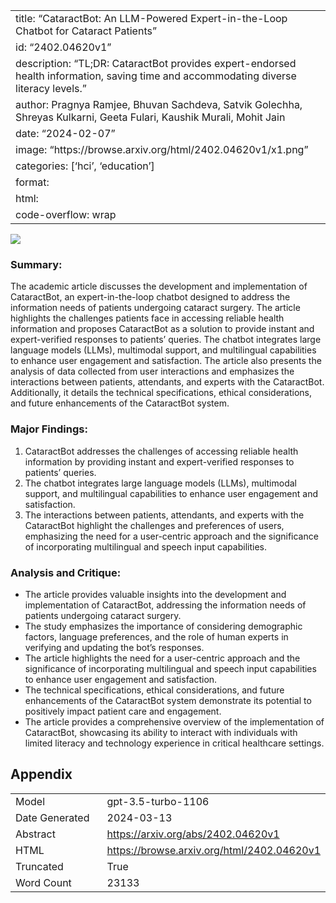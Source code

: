
---
title: "CataractBot: An LLM-Powered Expert-in-the-Loop Chatbot for Cataract Patients"
id: "2402.04620v1"
description: "TL;DR: CataractBot provides expert-endorsed health information, saving time and accommodating diverse literacy levels."
author: Pragnya Ramjee, Bhuvan Sachdeva, Satvik Golechha, Shreyas Kulkarni, Geeta Fulari, Kaushik Murali, Mohit Jain
date: "2024-02-07"
image: "https://browse.arxiv.org/html/2402.04620v1/x1.png"
categories: ['hci', 'education']
format:
  html:
    code-overflow: wrap
---

![](https://browse.arxiv.org/html/2402.04620v1/x1.png)

### Summary:
The academic article discusses the development and implementation of CataractBot, an expert-in-the-loop chatbot designed to address the information needs of patients undergoing cataract surgery. The article highlights the challenges patients face in accessing reliable health information and proposes CataractBot as a solution to provide instant and expert-verified responses to patients' queries. The chatbot integrates large language models (LLMs), multimodal support, and multilingual capabilities to enhance user engagement and satisfaction. The article also presents the analysis of data collected from user interactions and emphasizes the interactions between patients, attendants, and experts with the CataractBot. Additionally, it details the technical specifications, ethical considerations, and future enhancements of the CataractBot system.

### Major Findings:
1. CataractBot addresses the challenges of accessing reliable health information by providing instant and expert-verified responses to patients' queries.
2. The chatbot integrates large language models (LLMs), multimodal support, and multilingual capabilities to enhance user engagement and satisfaction.
3. The interactions between patients, attendants, and experts with the CataractBot highlight the challenges and preferences of users, emphasizing the need for a user-centric approach and the significance of incorporating multilingual and speech input capabilities.

### Analysis and Critique:
- The article provides valuable insights into the development and implementation of CataractBot, addressing the information needs of patients undergoing cataract surgery.
- The study emphasizes the importance of considering demographic factors, language preferences, and the role of human experts in verifying and updating the bot's responses.
- The article highlights the need for a user-centric approach and the significance of incorporating multilingual and speech input capabilities to enhance user engagement and satisfaction.
- The technical specifications, ethical considerations, and future enhancements of the CataractBot system demonstrate its potential to positively impact patient care and engagement.
- The article provides a comprehensive overview of the implementation of CataractBot, showcasing its ability to interact with individuals with limited literacy and technology experience in critical healthcare settings.

## Appendix

|          |          |
|----------|----------|
| Model     | gpt-3.5-turbo-1106       |
| Date Generated     | 2024-03-13       |
| Abstract | [https://arxiv.org/abs/2402.04620v1](https://arxiv.org/abs/2402.04620v1)        |
| HTML     | [https://browse.arxiv.org/html/2402.04620v1](https://browse.arxiv.org/html/2402.04620v1)       |
| Truncated       | True       |
| Word Count       | 23133       |